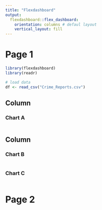 ```yaml
---
title: "Flexdashboard"
output: 
  flexdashboard::flex_dashboard:
    orientation: columns # defaul layout
    vertical_layout: fill
---
```


# Page 1

```r
library(flexdashboard)
library(readr)

# load data
df <- read_csv("Crime_Reports.csv")

```

Column {data-width=650}
-----------------------------------------------------------------------

### Chart A

```r

```

Column {data-width=350}
-----------------------------------------------------------------------

### Chart B

```r

```

### Chart C

```r

```


# Page 2